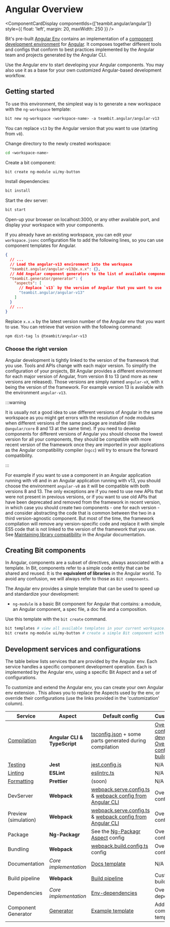 
# Angular Overview

<ComponentCardDisplay componentIds={['teambit.angular/angular']} style={{ float: 'left', margin: 20, maxWidth: 250 }} />

Bit's pre-built [Angular Env](https://bit.dev/teambit/angular) contains an implementation of a [component development environment](https://bit.dev/teambit/envs/envs)
for [Angular](https://angular.io).
It composes together different tools and configs that conform to best practices implemented by the Angular team and projects generated by the Angular CLI.

Use the Angular env to start developing your Angular components. You may also use it as a base for your own customized Angular-based development workflow.

## Getting started

To use this environment, the simplest way is to generate a new workspace with the `ng-workspace` template:

```bash
bit new ng-workspace <workspace-name> -a teambit.angular/angular-v13
```

You can replace `v13` by the Angular version that you want to use (starting from `v8`).

Change directory to the newly created workspace:

```bash
cd <workspace-name>
```

Create a bit component:

```bash
bit create ng-module ui/my-button
```

Install dependencies:

```bash
bit install
```

Start the dev server:

```bash
bit start
```

Open-up your browser on localhost:3000, or any other available port, and display your workspace with your components.

If you already have an existing workspace, you can edit your `workspace.jsonc` configuration file to add the following lines, so you can use component templates for Angular.

```json
{
  // ...
  // Load the angular-v13 environment into the workspace
  "teambit.angular/angular-v13@x.x.x": {},
  // Add Angular component generators to the list of available component templates
  "teambit.generator/generator": {
    "aspects": [
      // Replace `v13` by the version of Angular that you want to use
      "teambit.angular/angular-v13"
    ]
  }
  // ...
}
```

Replace `x.x.x` by the latest version number of the Angular env that you want to use.
You can retrieve that version with the following command:

```bash
npm dist-tag ls @teambit/angular-v13
```

### Choose the right version

Angular development is tightly linked to the version of the framework that you use. Tools and APIs change with each major version.
To simplify the configuration of your projects, Bit Angular provides a different environment for each major version of Angular, from version 8 to 13 (and more as new versions are released).
Those versions are simply named `angular-vX`, with `X` being the version of the framework. For example version 13 is available with the environment `angular-v13`.

:::warning

It is usually not a good idea to use different versions of Angular in the same workspace as you might get errors with the resolution of node modules when different versions of the same package are installed (like `@angular/core` 8 and 13 at the same time).
If you need to develop components for different versions of Angular you should choose the lowest version for all your components, they should be compatible with more recent version of the framework once they are imported in your applications as the Angular compatibility compiler (`ngcc`) will try to ensure the forward compatibility.

:::

For example if you want to use a component in an Angular application running with v8 and in an Angular application running with v13, you should choose the environment `angular-v8` as it will be compatible with both versions 8 and 13.
The only exceptions are if you need to use new APIs that were not present in previous versions, or if you want to use old APIs that have been deprecated and removed from the framework in recent version, in which case you should create two components - one for each version - and consider abstracting the code that is common between the two in a third version-agnostic component.
But most of the time, the framework compilation will remove any version-specific code and replace it with simple ES5 code that is not linked to the version of the framework that you use.
See [Maintaining library compatibility](https://angular.io/guide/ivy#maintaining-library-compatibility) in the Angular documentation.

## Creating Bit components

In Angular, components are a subset of directives, always associated with a template.
In Bit, components refer to a simple code entity that can be shared and reused. It is the **equivalent of libraries** in the Angular world. To avoid any confusion, we will always refer to those as `Bit components`.

The Angular env provides a simple template that can be used to speed up and standardize your development:

- `ng-module` is a basic Bit component for Angular that contains: a module, an Angular component, a spec file, a doc file and a composition.

Use this template with the `bit create` command.

```bash
bit templates # view all available templates in your current workspace.
bit create ng-module ui/my-button # create a simple Bit component with the full name: `ui/my-button`
```

## Development services and configurations

The table below lists services that are provided by the Angular env. Each service handles a specific component development operation. Each is implemented by the Angular env, using a specific Bit Aspect and a set of configurations.

To customize and extend the Angular env, you can create your own Angular env extension <!-- TODO [create your own Angular env extension](/envs/pre-configured-envs/angular/extending-angular#using-your-own-angular-env-extension) -->. This allows you to replace the Aspects used by the env, or override their configurations (use the links provided in the 'customization' column).

| Service                                                  | Aspect                                                   | Default config                                                                                                                                                                                                              | Customization                                                                                                                                                                                                                                                   |
| -------------------------------------------------------- | -------------------------------------------------------- | --------------------------------------------------------------------------------------------------------------------------------------------------------------------------------------------------------------------------- | --------------------------------------------------------------------------------------------------------------------------------------------------------------------------------------------------------------------------------------------------------------- |
| [Compilation](/dev-services/compiler/compiler-overview)  | **Angular CLI & TypeScript**                             | [tsconfig.json](https://bit.dev/teambit/angular/angular/~code/preview/tsconfig.app.json) + some parts generated during compilation                                                                                          | [Override config for development](/envs/pre-configured-envs/angular/extending-angular#override-ts-config-for-workspace-compilation) / [Override config for build](/envs/pre-configured-envs/angular/extending-angular#override-ts-config-for-build-compilation) |
| [Testing](/dev-services/tester/tester-overview)          | **Jest**                                                 | [jest.config.js](https://bit.dev/teambit/angular/angular-v13/~code/jest/jest.config.js)                                                                                                                                     | N/A                                                                                                                                                                                                                                                             |
| [Linting](/dev-services/linter/linter-overview)          | **ESLint**                                               | [eslintrc.ts](https://bit.dev/teambit/angular/angular-eslint-config/~code/eslintrc.ts)                                                                                                                                      | N/A                                                                                                                                                                                                                                                             |
| [Formatting](/dev-services/formatter/formatter-overview) | **Prettier**                                             | (soon)                                                                                                                                                                                                                      | N/A                                                                                                                                                                                                                                                             |
| DevServer                                                | **Webpack**                                              | [webpack.serve.config.ts](https://bit.dev/teambit/angular/angular-v13/~code/webpack/webpack5.serve.config.ts) & [webpack config from Angular CLI](https://bit.dev/teambit/angular/angular-v13/~code/angular-v13.webpack.ts) | Override config                                                                                                                                                                                                                                                 |
| Preview (simulation)                                     | **Webpack**                                              | [webpack.serve.config.ts](https://bit.dev/teambit/angular/angular-v13/~code/webpack/webpack5.serve.config.ts) & [webpack config from Angular CLI](https://bit.dev/teambit/angular/angular-v13/~code/angular-v13.webpack.ts) | Override config                                                                                                                                                                                                                                                 |
| Package                                                  | **Ng-Packagr**                                           | See the [Ng-Packagr Aspect](https://bit.dev/teambit/angular/ng-packagr/~code/ng-packagr.main.runtime.ts) config                                                                                                             | Override config                                                                                                                                                                                                                                                 |
| Bundling                                                 | **Webpack**                                              | [webpack.build.config.ts](https://bit.dev/teambit/angular/angular-v13/~code/webpack/webpack5.build.config.ts) config                                                                                                        | Override config                                                                                                                                                                                                                                                 |
| Documentation                                            | _Core implementation_                                    | [Docs template](https://bit.dev/teambit/angular/angular/~code/docs/index.tsx)                                                                                                                                               | N/A                                                                                                                                                                                                                                                             |
| Build pipeline                                           | **Webpack**                                              | [Build pipeline](https://bit.dev/teambit/angular/angular/~code/angular.env.ts)                                                                                                                                              | Customize the build pipeline                                                                                                                                                                                                                                    |
| Dependencies                                             | _Core implementation_                                    | [Env-dependencies](https://bit.dev/teambit/angular/angular/~code/angular.env.ts)                                                                                                                                            | Override Env dependencies                                                                                                                                                                                                                                       |
| Component Generator                                      | [Generator](https://bit.dev/teambit/generator/generator) | [Example template](https://bit.dev/teambit/angular/angular/~code/templates/ng-module/template-files/src/component.ts)                                                                                                       | Add a component template                                                                                                                                                                                                                                        |
